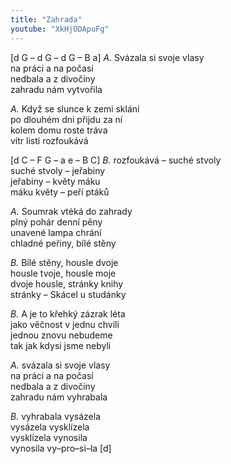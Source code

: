 ```yaml
---
title: "Zahrada"
youtube: "XkHjODApuFg"
---
```


[d G – d G – d G – B a]
_A._ Svázala si svoje vlasy\
na práci a na počasí\
nedbala a z divočiny\
zahradu nám vytvořila

_A._ Když se slunce k zemi sklání\
po dlouhém dni přijdu za ní\
kolem domu roste tráva\
vítr listí rozfoukává

[d C – F G – a e – B C]
_B._ rozfoukává – suché stvoly\
suché stvoly – jeřabiny\
jeřabiny – květy máku\
máku květy – peří ptáků

_A._ Soumrak vtéká do zahrady\
plný pohár denní pěny\
unavené lampa chrání\
chladné peřiny, bílé stěny

_B._ Bílé stěny, housle dvoje\
housle tvoje, housle moje\
dvoje housle, stránky knihy\
stránky – Skácel u studánky

_B._ A je to křehký zázrak léta\
jako věčnost v jednu chvíli\
jednou znovu nebudeme\
tak jak kdysi jsme nebyli

_A._ svázala si svoje vlasy\
na práci a na počasí\
nedbala a z divočiny\
zahradu nám vyhrabala

_B._ vyhrabala vysázela\
vysázela vysklízela\
vysklízela vynosila\
vynosila vy–pro–si–la [d]
